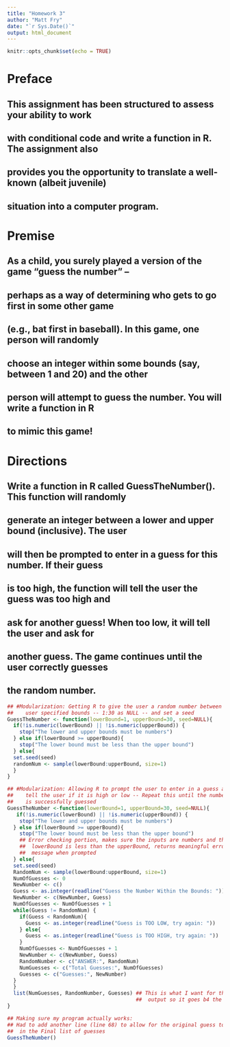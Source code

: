 ```yaml
---
title: "Homework 3"
author: "Matt Fry"
date: "`r Sys.Date()`"
output: html_document
---
```


```r
knitr::opts_chunk$set(echo = TRUE)
```

# Preface
## This assignment has been structured to assess your ability to work 
## with conditional code and write a function in R. The assignment also 
## provides you the opportunity to translate a well-known (albeit juvenile) 
## situation into a computer program.

# Premise
## As a child, you surely played a version of the game "guess the number" -- 
## perhaps as a way of determining who gets to go first in some other game 
## (e.g., bat first in baseball).  In this game, one person will randomly 
## choose an integer within some bounds (say, between 1 and 20) and the other 
## person will attempt to guess the number. You will write a function in R 
## to mimic this game!

# Directions
## Write a function in R called GuessTheNumber().  This function will randomly 
## generate an integer between a lower and upper bound (inclusive).  The user 
## will then be prompted to enter in a guess for this number.  If their guess 
## is too high, the function will tell the user the guess was too high and 
## ask for another guess!  When too low, it will tell the user and ask for 
## another guess.  The game continues until the user correctly guesses 
## the random number. 

```r
## #Modularization: Getting R to give the user a random number between
##    user specified bounds -- 1:30 as NULL -- and set a seed
GuessTheNumber <- function(lowerBound=1, upperBound=30, seed=NULL){
  if(!is.numeric(lowerBound) || !is.numeric(upperBound)) {
    stop("The lower and upper bounds must be numbers")
  } else if(lowerBound >= upperBound){
    stop("The lower bound must be less than the upper bound")
  } else{
  set.seed(seed)
  randomNum <- sample(lowerBound:upperBound, size=1)
  }
}
```

```r
## #Modularization: Allowing R to prompt the user to enter in a guess and
##    tell the user if it is high or low -- Repeat this until the number 
##    is successfully guessed
GuessTheNumber <-function(lowerBound=1, upperBound=30, seed=NULL){
   if(!is.numeric(lowerBound) || !is.numeric(upperBound)) {
    stop("The lower and upper bounds must be numbers")
  } else if(lowerBound >= upperBound){
    stop("The lower bound must be less than the upper bound")
    ## Error checking portion, makes sure the inputs are numbers and the
    ##  lowerBound is less than the upperBound, returns meaningful error
    ##  message when prompted
  } else{
  set.seed(seed)
  RandomNum <- sample(lowerBound:upperBound, size=1)
  NumOfGuesses <- 0
  NewNumber <- c()
  Guess <- as.integer(readline("Guess the Number Within the Bounds: "))
  NewNumber <- c(NewNumber, Guess)
  NumOfGuesses <- NumOfGuesses + 1
  while(Guess != RandomNum) {
    if(Guess < RandomNum){
      Guess <- as.integer(readline("Guess is TOO LOW, try again: "))
    } else{
      Guess <- as.integer(readline("Guess is TOO HIGH, try again: "))
    }
    NumOfGuesses <- NumOfGuesses + 1
    NewNumber <- c(NewNumber, Guess)
    RandomNumber <- c("ANSWER:", RandomNum)
    NumGuesses <- c("Total Guesses:", NumOfGuesses)
    Guesses <- c("Guesses:", NewNumber)
  }
  } 
  list(NumGuesses, RandomNumber, Guesses) ## This is what I want for the final
                                          ##  output so it goes b4 the last bracket
}
```

```r
## Making sure my program actually works:
## Had to add another line (line 68) to allow for the original guess to appear
##  in the Final list of guesses
GuessTheNumber()
```

